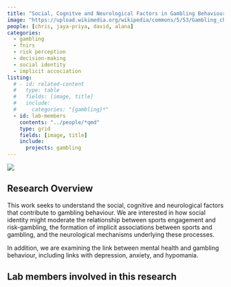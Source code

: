 ```yaml
---
title: "Social, Cognitve and Neurological Factors in Gambling Behaviour"
image: "https://upload.wikimedia.org/wikipedia/commons/5/53/Gambling_chips.jpg"
people: [chris, jaya-priya, david, alana]
categories:
  - gambling
  - fnirs
  - risk perception
  - decision-making
  - social identity
  - implicit accociation
listing:
  # - id: related-content
  #   type: table
  #   fields: [image, title]
  #   include:
  #     categories: "{gambling}*"
  - id: lab-members
    contents: "../people/*qmd"
    type: grid
    fields: [image, title]
    include:
      projects: gambling
---
```


[![](https://img.shields.io/badge/OSF-z5ky8-green)](https://osf.io/z5ky8/)

## Research Overview

This work seeks to understand the social, cognitive and neurological factors that contribute to gambling behaviour. 
We are interested in how social identity might moderate the relationship between sports engagement and risk-gambling, the formation of implicit associations between sports and gambling, and the neurological mechanisms underlying these processes.

In addition, we are examining the link between mental health and gambling behaviour, including links with depression, anxiety, and hypomania.

## Lab members involved in this research

::: {#lab-members}
:::

<!--
## More on hypomania:

::: {#related-content}
:::
-->
